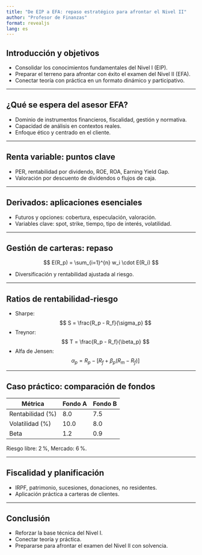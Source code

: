 ```yaml
---
title: "De EIP a EFA: repaso estratégico para afrontar el Nivel II"
author: "Profesor de Finanzas"
format: revealjs
lang: es
---
```


## Introducción y objetivos

-   Consolidar los conocimientos fundamentales del Nivel I (EIP).
-   Preparar el terreno para afrontar con éxito el examen del Nivel II (EFA).
-   Conectar teoría con práctica en un formato dinámico y participativo.

------------------------------------------------------------------------

## ¿Qué se espera del asesor EFA?

-   Dominio de instrumentos financieros, fiscalidad, gestión y normativa.
-   Capacidad de análisis en contextos reales.
-   Enfoque ético y centrado en el cliente.

------------------------------------------------------------------------

## Renta variable: puntos clave

-   PER, rentabilidad por dividendo, ROE, ROA, Earning Yield Gap.
-   Valoración por descuento de dividendos o flujos de caja.

------------------------------------------------------------------------

## Derivados: aplicaciones esenciales

-   Futuros y opciones: cobertura, especulación, valoración.
-   Variables clave: spot, strike, tiempo, tipo de interés, volatilidad.

------------------------------------------------------------------------

## Gestión de carteras: repaso

$$
E(R_p) = \sum_{i=1}^{n} w_i \cdot E(R_i)
$$

-   Diversificación y rentabilidad ajustada al riesgo.

------------------------------------------------------------------------

## Ratios de rentabilidad-riesgo

-   Sharpe: $$
    S = \frac{R_p - R_f}{\sigma_p}
    $$
-   Treynor: $$
    T = \frac{R_p - R_f}{\beta_p}
    $$
-   Alfa de Jensen: $$
    \alpha_p = R_p - [R_f + \beta_p (R_m - R_f)]
    $$

------------------------------------------------------------------------

## Caso práctico: comparación de fondos

| Métrica          | Fondo A | Fondo B |
|------------------|---------|---------|
| Rentabilidad (%) | 8.0     | 7.5     |
| Volatilidad (%)  | 10.0    | 8.0     |
| Beta             | 1.2     | 0.9     |

Riesgo libre: 2 %, Mercado: 6 %.

------------------------------------------------------------------------

## Fiscalidad y planificación

-   IRPF, patrimonio, sucesiones, donaciones, no residentes.
-   Aplicación práctica a carteras de clientes.

------------------------------------------------------------------------

## Conclusión

-   Reforzar la base técnica del Nivel I.
-   Conectar teoría y práctica.
-   Prepararse para afrontar el examen del Nivel II con solvencia.
